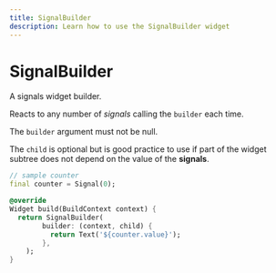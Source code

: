 ```yaml
---
title: SignalBuilder
description: Learn how to use the SignalBuilder widget
---
```


# SignalBuilder

A signals widget builder.

Reacts to any number of *signals* calling the `builder` each time.

The `builder` argument must not be null.

The `child` is optional but is good practice to use if part of the widget
subtree does not depend on the value of the **signals**.

```dart
// sample counter
final counter = Signal(0);

@override
Widget build(BuildContext context) {
  return SignalBuilder(
        builder: (context, child) {
          return Text('${counter.value}');
        },
    );
}
```
